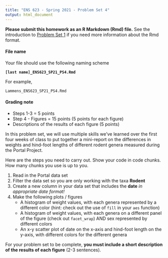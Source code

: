 ```yaml
---
title: "ENS 623 - Spring 2021 - Problem Set 4"
output: html_document
---
```


**Please submit this homework as an R Markdown (Rmd) file.**
See the introduction to [Problem Set 1](http://mlammens.github.io/ENS-623-Research-Stats/problem_sets/Problem-set-1.html) if you need more information about the Rmd format.

#### File name

Your file should use the following naming scheme

**`[last name]_ENS623_SP21_PS4.Rmd`**

For example, 

`Lammens_ENS623_SP21_PS4.Rmd`

#### Grading note

* Steps 1-3 = 5 points
* Step 4 - Figures = 15 points (5 points for each figure)
* Descriptions of the results of each figure (5 points)

In this problem set, we will use multiple skills we've learned over the first four weeks of class to put together a mini-report on the differences in weights and hind-foot lengths of different rodent genera measured during the Portal Project. 

Here are the steps you need to carry out. Show your code in code chunks. How many chunks you use is up to you.

1. Read in the Portal data set
2. Filter the data set so you are only working with the taxa **Rodent**
3. Create a new column in your data set that includes the **date** *in appropriate date format!*
4. Make the following plots / figures
    * A histogram of weight values, with each genera represented by a different color (hint: check out the use of `fill` in your `aes` function)
    * A histogram of weight values, with each genera on a different panel of the figure (check out `facet_wrap`) AND sex represented by different colors
    * An x-y scatter plot of date on the x-axis and hind-foot length on the y-axis, with different colors for the different genera

For your problem set to be complete, **you must include a short description of the results of each figure** (2-3 sentences). 
